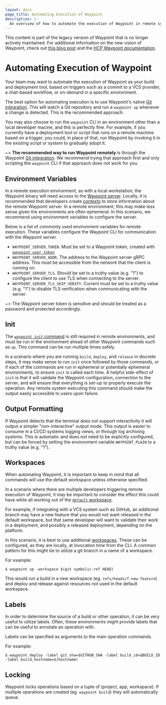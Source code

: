 ```yaml
---
layout: docs
page_title: Automating Execution of Waypoint
description: |-
  An overview of how to automate the execution of Waypoint in remote systems
---
```


<Warning>

This content is part of the legacy version of Waypoint that is no longer actively maintained. For additional information on the new vision of Waypoint, check out [this blog post](https://www.hashicorp.com/blog/a-new-vision-for-hcp-waypoint) and the [HCP Waypoint documentation](/hcp/docs/waypoint).

</Warning>

# Automating Execution of Waypoint

Your team may want to automate the execution of Waypoint as your
build and deployment tool, based on triggers such as a commit to a VCS
provider, a chat-based workflow, or on-demand in a specific environment.

The best option for automating execution is to use Waypoint's native
[Git integration](/waypoint/docs/projects/git). This will watch a Git repository and
run a `waypoint up` whenever a change is detected. This is the recommended
approach.

You may also choose to run the `waypoint` CLI in an environment other
than a local developer macine, and this is perfectly fine.
For example, if you currently have a deployment tool or script that runs on a
remote machine based on a trigger, you could,
in place of that, run Waypoint by invoking it in
the existing script or system to gradually adopt it.

~> **The recommended way to run Waypoint remotely** is through the
Waypoint [Git integration](/waypoint/docs/projects/git). We recommend trying that
approach first and only scripting the `waypoint` CLI if that approach does
not work for you.

## Environment Variables

In a remote execution environment, as with a local workstation, the Waypoint
binary will need access to the [Waypoint server](/waypoint/docs/server). Locally, it is recommended
that developers create [contexts](/waypoint/docs/server#connecting) to store information about the remote
Waypoint server. In a remote environment, this may make less sense given the
environments are often ephemeral. In this scenario, we recommend using environment variables
to configure the server.

Below is a list of commonly used environment variables for remote execution. These variables
configure the Waypoint CLI for communication with the Waypoint server.

- `WAYPOINT_SERVER_TOKEN`. Must be set to a Waypoint token, created with [`waypoint user token`](/waypoint/commands/user-token)
- `WAYPOINT_SERVER_ADDR`. The address to the Waypoint server gRPC address. This must
  be accessible from the network that the client is running on.
- `WAYPOINT_SERVER_TLS`. Should be set to a truthy value (e.g. "1") to configure the client to use TLS when
  connecting to the server.
- `WAYPOINT_SERVER_TLS_SKIP_VERIFY`. Current must be set to a truthy value (e.g. "1") to disable TLS verification
  when communicating with the server.

~> The Waypoint server token is sensitive and should be
treated as a password and protected accordingly.

## Init

The [`waypoint init` command](/waypoint/commands/init) is still required in remote environments, and must be
run in the environment ahead of other Waypoint commands such as `up`. This
command can be run multiple times safely.

In a scenario where you are running `build`, `deploy`, and `release` in discrete steps,
it may make sense to run `init` once followed by those commands, or if each of the commands
are run in ephemeral or potentially ephemeral environments, to ensure `init` is called
each time. A helpful side-effect of `init` is that it will validate the Waypoint
configuration, connection to the server, and will ensure that everything is set-up to
properly execute the operation. Any remote system executing this command should
make the output easily accessible to users upon failure.

## Output Formatting

If Waypoint detects that the terminal does not support interactivity it will output a
simpler "non-interactive" output mode. This output is easier to consume in
a CI/CD systems logging views, or through log archiving systems. This is automatic
and does not need to be explicitly configured, but can be forced by setting
the environment variable `WAYPOINT_PLAIN` to a truthy value (e.g. "1").

## Workspaces

When automating Waypoint, it is important to keep in mind that
all commands will use the default workspace unless otherwise specified.

In a scenario where there are multiple developers triggering remote
execution of Waypoint, it may be important to consider the effect
this could have while all working out of the [`default` workspace](/waypoint/docs/workspaces).

For example, if integrating with a VCS system such as GitHub, an additional
branch may have a new feature that you would not want released in the default
workspace, but that same developer will want to validate their work in a
deployment, and possibly a released deployment, depending on the platform.

In this scenario, it is best to use additional [workspaces](/waypoint/docs/workspaces). These
can be configured, as they are locally, at invocation time from the CLI. A common
pattern for this might be to utilize a git branch in a name of a workspace.

For example:

```shell-session
$ waypoint up -workspace $(git symbolic-ref HEAD)
```

This would run a build in a new workspace (eg. `refs/heads/f-new-feature`) and
deploy and release against resources not used in the default workspace.

## Labels

In order to determine the source of a build or other operation, it can be
very useful to utilize labels. Often, these environments might provide
labels that can be useful to annotate an operation with.

Labels can be specified as arguments to the main operation commands.

For example:

```shell-session
$ waypoint deploy -label git_sha=$GITHUB_SHA -label build_id=$BUILD_ID -label build_hostname=$(hostname)
```

## Locking

Waypoint locks operations based on a tuple of (project, app, workspace). If multiple operations
are created (eg. `waypoint build`) they will automatically queue.
